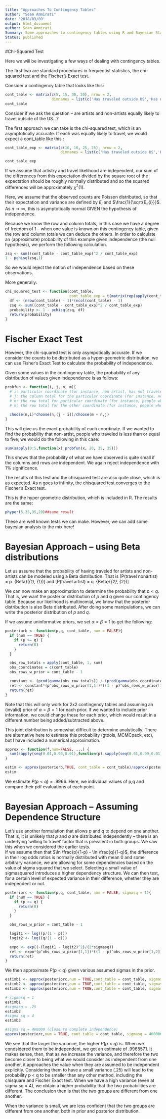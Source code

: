 ```yaml
---
title: "Approaches To Contingency Tables"
author: "Sean Ammirati"
date: '2018/03/09'
output: html_document
author: Sean Ammirati
Summary: Some approaches to contingency tables using R and Bayesian Statistics
Status: published
---
```


#Chi-Squared Test

Here we will be investigating a few ways of dealing with contingency tables.

The first two are standard procedures in frequentist statistics, the chi-squared test and the Fischer's Exact test.  

Consider a contingency table that looks like this:

```r

cont_table <- matrix(c(5, 15, 30, 20), nrow = 2,
                     dimnames = list(c('Has traveled outside US','Has not traveled outside US'), c('Non-Artist','Artist')))
cont_table

```
Consider if we ask the question -- are artists and non-artists equally likely to travel outside of the US...?

The first approach we can take is the chi-squared test, which is an asymptotically accurate. If each was equally likely to travel, we would expect a cont_table like this :

```r
cont_table_exp <- matrix(c(10, 10, 25, 25), nrow = 2,
                         dimnames = list(c('Has traveled outside US','Has not traveled outside US'), c('Non-Artist','Artist')))

cont_table_exp
```
If we assume that artistry and travel likelihood are independent, our sum of the differences from this expectation divided by the square root of the expectation
should be roughly normally distributed and so the squared differences will be approximately $\chi ^{2}\left ( 1 \right )$.

Here, we assume that the observed counts are Poisson distributed, so that their expectation and variance are defined by $E_{i}$ and $\frac{1}{\sqrt{E_{i}}}$.
As $n \to \infty$, this is asymptotically normal GIVEN the hypothesis of independence.

Because we know the row and column totals, in this case we have a degree of freedom of 1 -- when one value is known on this contingency table,
given the row and column totals we can deduce the others. In order to calculate an (approximate) probability of this example given independence
(the null hypothesis), we perform the following calculation.

```r
zsq <- sum((cont_table - cont_table_exp)^2 / cont_table_exp)
1 - pchisq(zsq,1)
```

So we would reject the notion of independence based on these observations.

More generally:
```r
chi_squared_test <- function(cont_table,
                             cont_table_exp = t(matrix(rep(apply(cont_table,2,sum)/ncol(cont_table),ncol(cont_table)), ncol = ncol(cont_table)))){
  df <- (nrow(cont_table) - 1)*(ncol(cont_table) - 1)
  zsq <- sum((cont_table - cont_table_exp)^2 / cont_table_exp)
  probability <- 1 - pchisq(zsq, df)
  return(probability)
}
```

# Fischer Exact Test

However, the chi-squared test is only asympotically accurate. If we consider the counts to be distributed as a hyper-geometric distribution,
we can use Fisher's Exact Test to calculate the probability of independence.

Given some values in the contingency table, the probability of any distribution of values given independence is as follows:

```r
probfun <- function(i, j, n, m){
  # i: particular coordinate (for instance, non-artist, has not traveled)
  # j: the column total for the particular coordinate (for instance, non-artists)
  # n: the row total for particular coordinate (for instance, people who have traveled)
  # m: the row total for the other coordinate (for instance, people who have not traveled)

  choose(m,i)*choose(n,(j - i))/choose(m + n,j)
}
```

This will give us the exact probability of each coordinate. If we wanted to find the probability that non-artist, people who traveled is
less than or equal to five, we would do the following in this case:
```r
sum(sapply(0:5,function(x) probfun(x, 20, 35, 35)))
```
This shows that the probability of what we have observed is quite small if the columns and rows are independent. We again reject independence with 1% significance.

The results of this test and the chisquared test are also quite close, which is as expected. As n goes to infinity, the chisquared test converges to the Fischer's Exact test.

This is the hyper geometric distribution, which is included in R. The results are the same:
```r
phyper(5,35,35,20)##same result
```
These are well known tests we can make. However, we can add some bayesian analysis to the mix here!

# Bayesian Approach -- using Beta distributions

Let us assume that the probability of having traveled for artists and non-artists can be modeled using a Beta distribution. That is
\[P(travel \mid nonartist) = p \sim \ {Beta}(\alpha _{1}, \beta _{1})\]  and \[P(travel \mid artist) = q \sim \ {Beta}(\alpha _{2}, \beta _{2})\]

We can now make an approximation to determine the probability that $p < q$. That is, we want the posterior distribution of $p$ and $q$ given
our contingency table. Because our likelihood is multinomial, we know that the posterior distribution is also Beta distributed. After doing some
manipulations, we can write the posterior distribution of $p$ and $q$.

 If we assume uninformative priors, we set $\alpha = \beta = 1$ to get the following:
```r
posteriorb <- function(p,q, cont_table, num = FALSE){
  if (num == TRUE) {
    if (p >= q) {
      return(0)
    }
  }

  obs_row_totals = apply(cont_table, 1, sum)
  obs_coordinates = c(cont_table)
  obs_rows_w_prior = cont_table - 1

  constant <- (prod(gamma(obs_row_totals)) / (prod(gamma(obs_coordinates))))
  ret <- constant*(p^obs_rows_w_prior[1,1])*((1 - p)^obs_rows_w_prior[1,2])*(q^obs_rows_w_prior[2,1])*((1 - q)^obs_rows_w_prior[2,2])
  return(ret)
}
```
Note that this will only work for 2x2 contingency tables and assuming an (invalid) prior of $\alpha = \beta = 1$  for each prior. If we wanted to include
prior information, we could change these for each prior, which would result in a different number being added/subtracted above.

This joint distribution is somewhat difficult to determine analytically. There are alternative
here to estimate this probability (gtools, MCMCpack, etc), but I have included a numerical approximation.

```r
approx <- function(f,num=FALSE, ...) {
  sum(sapply(seq(0.01,0.99,0.01),function(p) sapply(seq(0.01,0.99,0.01), function(q) f(p,q,num,...))))
}

estim <- approx(posteriorb,TRUE, cont_table = cont_table)/approx(posteriorb, cont_table = cont_table)
estim
```
We estimate ${P}(p< q) = .9966$. Here, we individual values of p,q and compare their pdf evaluations at each point.

# Bayesian Approach -- Assuming Dependence Structure

Let's use another formulation that allows $p$ and $q$ to depend on one another. That is, it is unlikely that $p$ and $q$ are distributed independently --
there is an underlying 'willing to travel' factor that is prevalent in both groups. We saw this when we considered the earlier tests.  
If we assume then that $\ln \frac{p}{1-p} - \ln \frac{q}{1-q}$, the difference in their log odds ratios is normally distributed with mean 0 and some arbitrary variance,
we are allowing for some dependencies based on the value of sigma squared that we select.
Selecting a small value of sigmasquared introduces a higher dependency structure.
We can then test, for a certain level of expected variance in their difference, whether they are independent or not.

```r
posteriorc <- function(p,q, cont_table, num = FALSE, sigmasq = 1){
  if (num == TRUE) {
    if (p >= q) {
      return(0)
    }
  }

  obs_rows_w_prior = cont_table - 1

  logit1 <- log((p/(1 - p)))
  logit2 <- log((q/(1 - q)))

  expo <- exp((-(logit1 - logit2)^2)/(2*sigmasq))
  ret <- expo*(p^obs_rows_w_prior[1,1])*((1 - p)^obs_rows_w_prior[1,2])*(q^obs_rows_w_prior[2,1])*((1 - q)^obs_rows_w_prior[2,2])
  return(ret)
}
```
We then approximate ${P}(p< q)$ given various assumed sigmas in the prior.
```r
estimb1 <- approx(posteriorc,num = TRUE,cont_table = cont_table, sigmasq = 1)/approx(posteriorc,num = FALSE, cont_table = cont_table, sigmasq = 1)
estimb2 <- approx(posteriorc,num = TRUE,cont_table = cont_table, sigmasq = .25)/approx(posteriorc,num = FALSE, cont_table = cont_table, sigmasq = .25)
estimb3 <- approx(posteriorc,num = TRUE,cont_table = cont_table, sigmasq = 4)/approx(posteriorc,num = FALSE, cont_table = cont_table, sigmasq = 4)

# sigmasq = 1
estimb1
#sigmasq = .25
estimb2
#sigma sq = 4
estimb3

#sigma sq = 400000 (close to complete independence)
approx(posteriorc,num = TRUE, cont_table = cont_table, sigmasq = 400000)/approx(posteriorc,num = FALSE, cont_table = cont_table, sigmasq = 400000)
```
We see that the larger the variance, the higher ${P}(p< q)$ is. When we condsidered them to be independent, we got an estimate of
.9965571. It makes sense, then, that as we increase the variance, and therefore the two become closer to being
what we would consider as independent from one another, it approaches the value when they are assumed to be independent
explicitly. Considering them to have a small variance (.25) will lead to the probability p < q to be smaller than any other
method, including the chisquare and Fischer Exact test. When we have a high variance (even at sigma sq = 4), we obtain a higher
probability that the two probabilities are different. The conclusion then is that the two groups are different from one another.

When the variance is small, we are less confident that the two groups are different from one another, both in prior and posterior distribution.
